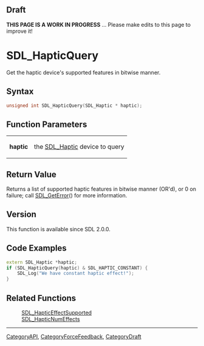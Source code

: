 
== Draft ==

'''THIS PAGE IS A WORK IN PROGRESS''' ... Please make edits to this page to improve it!
= SDL_HapticQuery =

Get the haptic device's supported features in bitwise manner.

== Syntax ==

<syntaxhighlight lang='c'>
unsigned int SDL_HapticQuery(SDL_Haptic * haptic);
</syntaxhighlight>

== Function Parameters ==

{|
|'''haptic'''
|the [[SDL_Haptic]] device to query
|}

== Return Value ==

Returns a list of supported haptic features in bitwise manner (OR'd), or 0
on failure; call [[SDL_GetError]]() for more information.

== Version ==

This function is available since SDL 2.0.0.

== Code Examples ==

<syntaxhighlight lang='c++'>
extern SDL_Haptic *haptic;
if (SDL_HapticQuery(haptic) & SDL_HAPTIC_CONSTANT) {
    SDL_Log("We have constant haptic effect!");
}
</syntaxhighlight>

== Related Functions ==

:[[SDL_HapticEffectSupported]]
:[[SDL_HapticNumEffects]]

----
[[CategoryAPI]], [[CategoryForceFeedback]], [[CategoryDraft]]


